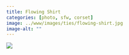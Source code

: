 ```yaml
---
title: Flowing Shirt
categories: [photo, sfw, corset]
image: ../www/images/ties/flowing-shirt.jpg
image-alt: ""
---
```


![](../www/images/ties/flowing-shirt.jpg)

